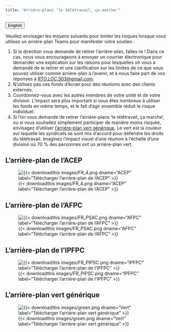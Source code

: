 ```yaml
---
title: "Arrière-plans 'le télétravail, ça marche'"
---
```


<link rel="stylesheet" href=https://cdnjs.cloudflare.com/ajax/libs/font-awesome/4.7.0/css/font-awesome.min.css><button onclick="window.location = location.href.replace('fr','en');" class="btn"><i class="fa fa-language"></i> English</button>

Veuillez envisager les moyens suivants pour limiter les risques lorsque vous utilisez un arrière-plan Teams pour manifester votre soutien :

1. Si la direction vous demande de retirer l'arrière-plan, faites-le ! 
Dans ce cas, nous vous encourageons à envoyer un courrier électronique pour demander une explication sur les raisons pour lesquelles on vous a demandé de le retirer et une clarification sur les limites de ce que vous pouvez utiliser comme arrière-plan à l'avenir, et à nous faire part de vos réponses à [RTO.LOC.503@gmail.com](mailto:RTO.LOC.503@gmail.com).
1. N'utilisez pas ces fonds d'écran pour des réunions avec des clients externes.
1. Coordonnez-vous avec les autres membres de votre unité et de votre division. L'impact sera plus important si vous êtes nombreux à utiliser les fonds en même temps, et le fait d'agir ensemble réduit le risque individuel.
1. Si l'on vous demande de retirer l'arrière-plans ‘le télétravail, ça marche’, ou si vous souhaitez simplement participer de manière moins risquée, envisagez d'utiliser [l'arrière-plan vert générique](#larrière-plan-vert-générique). Le vert est la couleur sur laquelle les syndicats se sont mis d'accord pour défendre les droits du télétravail. Imaginez l'impact visuel d'une réunion à l'échelle d'une division où 70 % des personnes ont un arrière-plan vert.

::: {.layout-example .column-body}

## L'arrière-plan de l'ACEP

![{{< downloadthis images/FR_4.png dname="ACEP" label="Télécharger l'arrière-plan de l'ACEP" >}}
](/images/FR_4.png){.lightbox}

## L'arrière-plan de l'AFPC

![{{< downloadthis images/FR_PSAC.png dname="AFPC" label="Télécharger l'arrière-plan de l'AFPC" >}}
](/images/FR_PSAC.png){.lightbox}

## L'arrière-plan de l'IPFPC

![{{< downloadthis images/FR_PIPSC.png dname="IPFPC" label="Télécharger l'arrière-plan de l'IPFPC" >}}
](/images/FR_PIPSC.png){.lightbox}

## L'arrière-plan vert générique

![{{< downloadthis images/green.png dname="Vert" label="Télécharger l'arrière-plan vert générique" >}}
](/images/green.png){.lightbox}

:::
